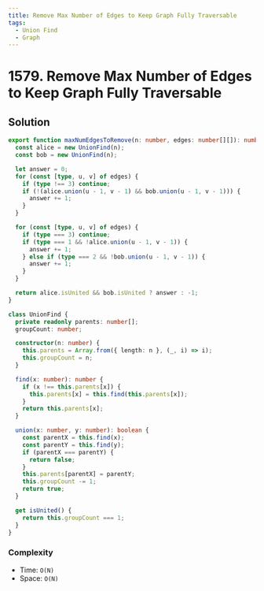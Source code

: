 ```yaml
---
title: Remove Max Number of Edges to Keep Graph Fully Traversable
tags:
  - Union Find
  - Graph
---
```


# 1579. Remove Max Number of Edges to Keep Graph Fully Traversable

<Badges>
  <LevelBadge level="hard" />
  <TopicBadge name="Union Find" slug="union-find" />
  <TopicBadge name="Graph" slug="graph" />
</Badges>

## Solution

```typescript filename="solution.ts" copy
export function maxNumEdgesToRemove(n: number, edges: number[][]): number {
  const alice = new UnionFind(n);
  const bob = new UnionFind(n);

  let answer = 0;
  for (const [type, u, v] of edges) {
    if (type !== 3) continue;
    if (!(alice.union(u - 1, v - 1) && bob.union(u - 1, v - 1))) {
      answer += 1;
    }
  }

  for (const [type, u, v] of edges) {
    if (type === 3) continue;
    if (type === 1 && !alice.union(u - 1, v - 1)) {
      answer += 1;
    } else if (type === 2 && !bob.union(u - 1, v - 1)) {
      answer += 1;
    }
  }

  return alice.isUnited && bob.isUnited ? answer : -1;
}

class UnionFind {
  private readonly parents: number[];
  groupCount: number;

  constructor(n: number) {
    this.parents = Array.from({ length: n }, (_, i) => i);
    this.groupCount = n;
  }

  find(x: number): number {
    if (x !== this.parents[x]) {
      this.parents[x] = this.find(this.parents[x]);
    }
    return this.parents[x];
  }

  union(x: number, y: number): boolean {
    const parentX = this.find(x);
    const parentY = this.find(y);
    if (parentX === parentY) {
      return false;
    }
    this.parents[parentX] = parentY;
    this.groupCount -= 1;
    return true;
  }

  get isUnited() {
    return this.groupCount === 1;
  }
}
```

### Complexity

- Time: `O(N)`
- Space: `O(N)`

<ProblemLink
  codingSite="leetcode"
  href="https://leetcode.com/problems/remove-max-number-of-edges-to-keep-graph-fully-traversable"
  title="Remove Max Number of Edges to Keep Graph Fully Traversable"
/>
